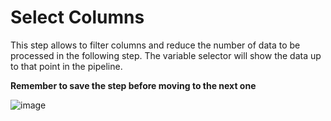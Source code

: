 # Select Columns 

This step allows to filter columns and reduce the number of data to be processed in the following step. The variable selector will show the data up to that point in the pipeline. 

**Remember to save the step before moving to the next one**

![image](https://user-images.githubusercontent.com/90727312/222450471-0477d76b-3682-4210-bfab-8fc2e4389244.png)
